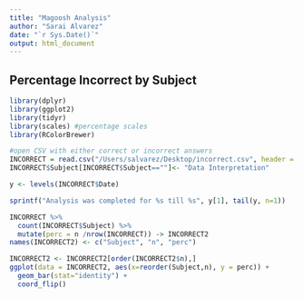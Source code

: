 ```yaml
---
title: "Magoosh Analysis"
author: "Sarai Alvarez"
date: "`r Sys.Date()`"
output: html_document
---
```


## Percentage Incorrect by Subject
```r
library(dplyr)
library(ggplot2)
library(tidyr)
library(scales) #percentage scales
library(RColorBrewer)

#open CSV with either correct or incorrect answers
INCORRECT = read.csv("/Users/salvarez/Desktop/incorrect.csv", header = TRUE)
INCORRECT$Subject[INCORRECT$Subject==""]<- "Data Interpretation"
```

```r
y <- levels(INCORRECT$Date)

sprintf("Analysis was completed for %s till %s", y[1], tail(y, n=1))
```
 

```r
INCORRECT %>%
  count(INCORRECT$Subject) %>%
  mutate(perc = n /nrow(INCORRECT)) -> INCORRECT2
names(INCORRECT2) <- c("Subject", "n", "perc")

INCORRECT2 <- INCORRECT2[order(INCORRECT2$n),] 
ggplot(data = INCORRECT2, aes(x=reorder(Subject,n), y = perc)) + 
  geom_bar(stat="identity") + 
  coord_flip()

```
